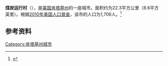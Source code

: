 {{Infobox City 
|chinese_name = 煤炭运行村
|official_name = Coal Run Village
|image_flag = 
|image_seal = 
|image_skyline = 
|image_map = KYMap-doton-CoalRunVillage.PNG
|map_caption =
|subdivision_type = [[國家|國家]]
|subdivision_name = {{USA}}
|leader_title = 
|leader_name = 
|subdivision_type1 = [[美國行政區劃|州]]
|subdivision_name1 = [[肯塔基州|肯塔基州]]
|subdivision_type2 = [[肯塔基州行政区划|县]]
|subdivision_name2 = Pike
|found_date = 
|area_total = 22.3
|area_land = 
|area_water = 
|population_as_of = 2010
|population_total = 1,706
|population_density = 
|timezone = 
|utc_offset = 
|timezone_DST = 
|utc_offset_DST = 
}}

'''煤炭运行村'''（{{lang-en|'''Coal Run Village'''}}），是[[美国|美国]][[肯塔基州|肯塔基州]]的一座城市。面积约为22.3平方公里（8.6平方英里）。根据[[2010年美国人口普查|2010年美国人口普查]]，该市的人口为1,706人。<ref name=census>{{cite web |url = http://www.census.gov/prod/www/abs/decennial/ |title = Census of Population and Housing |publisher = U.S. Census Bureau |accessdate = November 18, 2011 |archive-url = https://web.archive.org/web/20060208103743/http://www.census.gov/prod/www/abs/decennial/ |archive-date = 2006-02-08 |dead-url = yes }}</ref>

== 参考资料 ==
{{reflist}}

[[Category:肯塔基州城市|Category:肯塔基州城市]]


{{Kentucky-stub}}